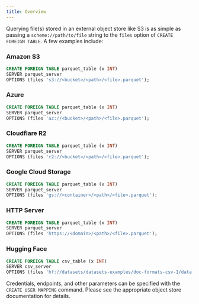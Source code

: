 ```yaml
---
title: Overview
---
```


Querying file(s) stored in an external object store like S3 is as simple as passing a `scheme://path/to/file` string to the `files` option of
`CREATE FOREIGN TABLE`. A few examples include:

### Amazon S3

```sql
CREATE FOREIGN TABLE parquet_table (x INT)
SERVER parquet_server
OPTIONS (files 's3://<bucket>/<path>/<file>.parquet');
```

### Azure

```sql
CREATE FOREIGN TABLE parquet_table (x INT)
SERVER parquet_server
OPTIONS (files 'az://<bucket>/<path>/<file>.parquet');
```

### Cloudflare R2

```sql
CREATE FOREIGN TABLE parquet_table (x INT)
SERVER parquet_server
OPTIONS (files 'r2://<bucket>/<path>/<file>.parquet');
```

### Google Cloud Storage

```sql
CREATE FOREIGN TABLE parquet_table (x INT)
SERVER parquet_server
OPTIONS (files 'gs://<container>/<path>/<file>.parquet');
```

### HTTP Server

```sql
CREATE FOREIGN TABLE parquet_table (x INT)
SERVER parquet_server
OPTIONS (files 'https://<domain>/<path>/<file>.parquet');
```

### Hugging Face

```sql
CREATE FOREIGN TABLE csv_table (x INT)
SERVER csv_server
OPTIONS (files 'hf://datasets/datasets-examples/doc-formats-csv-1/data.csv');
```

Credentials, endpoints, and other parameters can be specified with the `CREATE USER MAPPING` command. Please see the appropriate
object store documentation for details.
